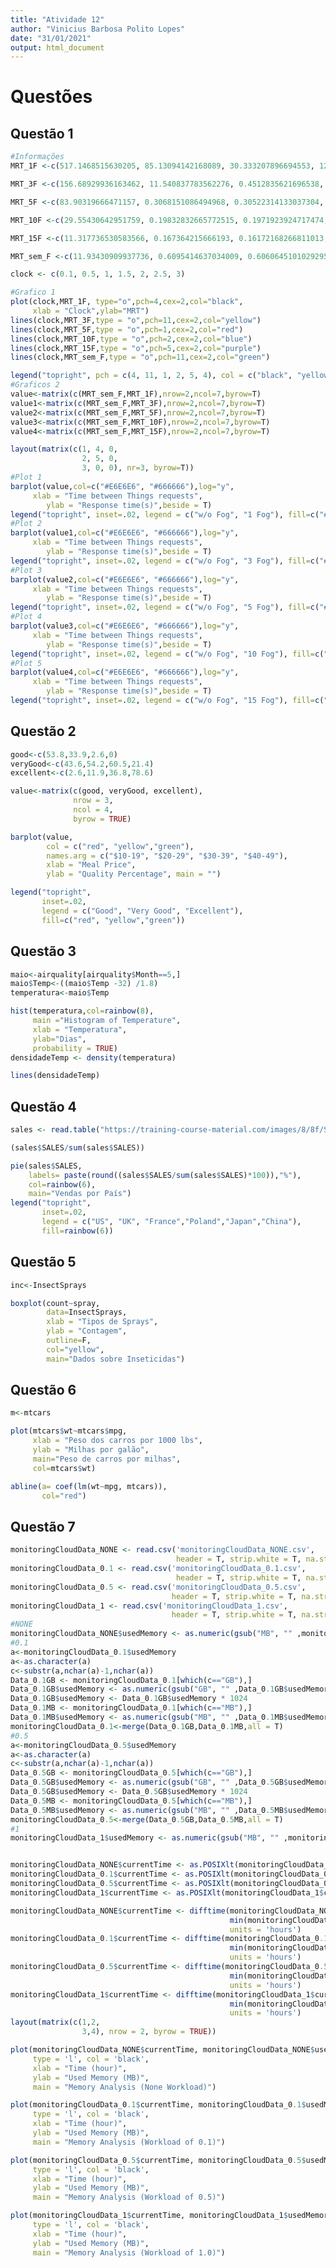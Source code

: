 ---
title: "Atividade 12"
author: "Vinicius Barbosa Polito Lopes"
date: "31/01/2021"
output: html_document
---

# Questões {.tabset}

## Questão 1

```{r Questão1}

#Informações
MRT_1F <-c(517.1468515630205, 85.13094142168089, 30.333207896694553, 12.694776264558937, 3.3041601673945418, 1.1823111717498882, 1.1892293502386786)

MRT_3F <-c(156.68929936163462, 11.540837783562276, 0.4512835621696538, 0.4509797929766453, 0.4502068233039181, 0.4496185276300172, 0.4543157082191288)

MRT_5F <-c(83.90319666471157, 0.3068151086494968, 0.30522314133037304, 0.3072588968084928, 0.30655265997285697, 0.3055812715727718, 0.3053297166713006)

MRT_10F <-c(29.55430642951759, 0.19832832665772515, 0.1971923924717474, 0.19796648905716516, 0.19615594370806338, 0.2034569237883263, 0.19617420889447737)

MRT_15F <-c(11.317736530583566, 0.167364215666193, 0.16172168266811013, 0.16701085329580515, 0.1598052657153692, 0.1645934043532696, 0.16216563797118075)

MRT_sem_F <-c(11.93430909937736, 0.6095414637034009, 0.6060645101029295, 0.612167181646899, 0.6146761002685637, 0.6096747087200697, 0.6125810476877268)

clock <- c(0.1, 0.5, 1, 1.5, 2, 2.5, 3)

#Grafico 1
plot(clock,MRT_1F, type="o",pch=4,cex=2,col="black",
     xlab = "Clock",ylab="MRT")
lines(clock,MRT_3F,type = "o",pch=11,cex=2,col="yellow")
lines(clock,MRT_5F,type = "o",pch=1,cex=2,col="red")
lines(clock,MRT_10F,type = "o",pch=2,cex=2,col="blue")
lines(clock,MRT_15F,type = "o",pch=5,cex=2,col="purple")
lines(clock,MRT_sem_F,type = "o",pch=11,cex=2,col="green")

legend("topright", pch = c(4, 11, 1, 2, 5, 4), col = c("black", "yellow", "red", "blue", "purple", "green"), legend = c("1 Fog", "3 Fogs", "5 Fogs", "10 Fogs", "15 Fogs", "w/o Fog"),lty=1, cex=0.8)
#Graficos 2
value<-matrix(c(MRT_sem_F,MRT_1F),nrow=2,ncol=7,byrow=T)
value1<-matrix(c(MRT_sem_F,MRT_3F),nrow=2,ncol=7,byrow=T)
value2<-matrix(c(MRT_sem_F,MRT_5F),nrow=2,ncol=7,byrow=T)
value3<-matrix(c(MRT_sem_F,MRT_10F),nrow=2,ncol=7,byrow=T)
value4<-matrix(c(MRT_sem_F,MRT_15F),nrow=2,ncol=7,byrow=T)

layout(matrix(c(1, 4, 0,
                2, 5, 0,
                3, 0, 0), nr=3, byrow=T))
#Plot 1
barplot(value,col=c("#E6E6E6", "#666666"),log="y",
     xlab = "Time between Things requests",
        ylab = "Response time(s)",beside = T)
legend("topright", inset=.02, legend = c("w/o Fog", "1 Fog"), fill=c("#E6E6E6", "#666666"), cex=0.8)
#Plot 2
barplot(value1,col=c("#E6E6E6", "#666666"),log="y",
     xlab = "Time between Things requests",
        ylab = "Response time(s)",beside = T)
legend("topright", inset=.02, legend = c("w/o Fog", "3 Fog"), fill=c("#E6E6E6", "#666666"), cex=0.8)
#Plot 3
barplot(value2,col=c("#E6E6E6", "#666666"),log="y",
     xlab = "Time between Things requests",
        ylab = "Response time(s)",beside = T)
legend("topright", inset=.02, legend = c("w/o Fog", "5 Fog"), fill=c("#E6E6E6", "#666666"), cex=0.8)
#Plot 4
barplot(value3,col=c("#E6E6E6", "#666666"),log="y",
     xlab = "Time between Things requests",
        ylab = "Response time(s)",beside = T)
legend("topright", inset=.02, legend = c("w/o Fog", "10 Fog"), fill=c("#E6E6E6", "#666666"), cex=0.8)
#Plot 5
barplot(value4,col=c("#E6E6E6", "#666666"),log="y",
     xlab = "Time between Things requests",
        ylab = "Response time(s)",beside = T)
legend("topright", inset=.02, legend = c("w/o Fog", "15 Fog"), fill=c("#E6E6E6", "#666666"), cex=0.8)


```

## Questão 2

```{r Questão2}

good<-c(53.8,33.9,2.6,0)
veryGood<-c(43.6,54.2,60.5,21.4)
excellent<-c(2.6,11.9,36.8,78.6)

value<-matrix(c(good, veryGood, excellent),
              nrow = 3,
              ncol = 4,
              byrow = TRUE)

barplot(value,
        col = c("red", "yellow","green"),
        names.arg = c("$10-19", "$20-29", "$30-39", "$40-49"),
        xlab = "Meal Price",
        ylab = "Quality Percentage", main = "")

legend("topright",
       inset=.02,
       legend = c("Good", "Very Good", "Excellent"),
       fill=c("red", "yellow","green"))
```

## Questão 3

```{r Questão3}
maio<-airquality[airquality$Month==5,]
maio$Temp<-((maio$Temp -32) /1.8)
temperatura<-maio$Temp

hist(temperatura,col=rainbow(8),
     main ="Histogram of Temperature",
     xlab = "Temperatura",
     ylab="Dias",
     probability = TRUE)
densidadeTemp <- density(temperatura)

lines(densidadeTemp)
```

## Questão 4

```{r Questão4}
sales <- read.table("https://training-course-material.com/images/8/8f/Sales.txt",header=TRUE)

(sales$SALES/sum(sales$SALES))

pie(sales$SALES,
    labels= paste(round((sales$SALES/sum(sales$SALES)*100)),"%"), 
    col=rainbow(6),
    main="Vendas por País")
legend("topright",
       inset=.02,
       legend = c("US", "UK", "France","Poland","Japan","China"),
       fill=rainbow(6))

```

## Questão 5

```{r Questão5}

inc<-InsectSprays

boxplot(count~spray,
        data=InsectSprays,
        xlab = "Tipos de Sprays",
        ylab = "Contagem",
        outline=F,
        col="yellow",
        main="Dados sobre Inseticidas")

```

## Questão 6

```{r Questão6}
m<-mtcars

plot(mtcars$wt~mtcars$mpg,
     xlab = "Peso dos carros por 1000 lbs",
     ylab = "Milhas por galão",
     main="Peso de carros por milhas",
     col=mtcars$wt)

abline(a= coef(lm(wt~mpg, mtcars)),
       col="red")

```

## Questão 7
```{r Questão7}
monitoringCloudData_NONE <- read.csv('monitoringCloudData_NONE.csv',
                                     header = T, strip.white = T, na.strings = "", stringsAsFactors = T)#MB
monitoringCloudData_0.1 <- read.csv('monitoringCloudData_0.1.csv',
                                     header = T, strip.white = T, na.strings = "", stringsAsFactors = T)#MB,GB
monitoringCloudData_0.5 <- read.csv('monitoringCloudData_0.5.csv',
                                    header = T, strip.white = T, na.strings = "", stringsAsFactors = T)#MB,GB
monitoringCloudData_1 <- read.csv('monitoringCloudData_1.csv',
                                    header = T, strip.white = T, na.strings = "", stringsAsFactors = T)#MB
#NONE
monitoringCloudData_NONE$usedMemory <- as.numeric(gsub("MB", "" ,monitoringCloudData_NONE$usedMemory))
#0.1
a<-monitoringCloudData_0.1$usedMemory
a<-as.character(a)
c<-substr(a,nchar(a)-1,nchar(a))
Data_0.1GB <- monitoringCloudData_0.1[which(c=="GB"),]
Data_0.1GB$usedMemory <- as.numeric(gsub("GB", "" ,Data_0.1GB$usedMemory))
Data_0.1GB$usedMemory <- Data_0.1GB$usedMemory * 1024
Data_0.1MB <- monitoringCloudData_0.1[which(c=="MB"),]
Data_0.1MB$usedMemory <- as.numeric(gsub("MB", "" ,Data_0.1MB$usedMemory))
monitoringCloudData_0.1<-merge(Data_0.1GB,Data_0.1MB,all = T)
#0.5
a<-monitoringCloudData_0.5$usedMemory
a<-as.character(a)
c<-substr(a,nchar(a)-1,nchar(a))
Data_0.5GB <- monitoringCloudData_0.5[which(c=="GB"),]
Data_0.5GB$usedMemory <- as.numeric(gsub("GB", "" ,Data_0.5GB$usedMemory))
Data_0.5GB$usedMemory <- Data_0.5GB$usedMemory * 1024
Data_0.5MB <- monitoringCloudData_0.5[which(c=="MB"),]
Data_0.5MB$usedMemory <- as.numeric(gsub("MB", "" ,Data_0.5MB$usedMemory))
monitoringCloudData_0.5<-merge(Data_0.5GB,Data_0.5MB,all = T)
#1
monitoringCloudData_1$usedMemory <- as.numeric(gsub("MB", "" ,monitoringCloudData_1$usedMemory))


monitoringCloudData_NONE$currentTime <- as.POSIXlt(monitoringCloudData_NONE$currentTime)
monitoringCloudData_0.1$currentTime <- as.POSIXlt(monitoringCloudData_0.1$currentTime)
monitoringCloudData_0.5$currentTime <- as.POSIXlt(monitoringCloudData_0.5$currentTime)
monitoringCloudData_1$currentTime <- as.POSIXlt(monitoringCloudData_1$currentTime)

monitoringCloudData_NONE$currentTime <- difftime(monitoringCloudData_NONE$currentTime, 
                                                 min(monitoringCloudData_NONE$currentTime),
                                                 units = 'hours')
monitoringCloudData_0.1$currentTime <- difftime(monitoringCloudData_0.1$currentTime, 
                                                 min(monitoringCloudData_0.1$currentTime),
                                                 units = 'hours')
monitoringCloudData_0.5$currentTime <- difftime(monitoringCloudData_0.5$currentTime, 
                                                 min(monitoringCloudData_0.5$currentTime),
                                                 units = 'hours')
monitoringCloudData_1$currentTime <- difftime(monitoringCloudData_1$currentTime, 
                                                 min(monitoringCloudData_1$currentTime),
                                                 units = 'hours')
layout(matrix(c(1,2,
                3,4), nrow = 2, byrow = TRUE))

plot(monitoringCloudData_NONE$currentTime, monitoringCloudData_NONE$usedMemory,
     type = 'l', col = 'black', 
     xlab = "Time (hour)", 
     ylab = "Used Memory (MB)",
     main = "Memory Analysis (None Workload)")

plot(monitoringCloudData_0.1$currentTime, monitoringCloudData_0.1$usedMemory,
     type = 'l', col = 'black', 
     xlab = "Time (hour)", 
     ylab = "Used Memory (MB)",
     main = "Memory Analysis (Workload of 0.1)")

plot(monitoringCloudData_0.5$currentTime, monitoringCloudData_0.5$usedMemory,
     type = 'l', col = 'black', 
     xlab = "Time (hour)", 
     ylab = "Used Memory (MB)",
     main = "Memory Analysis (Workload of 0.5)")

plot(monitoringCloudData_1$currentTime, monitoringCloudData_1$usedMemory,
     type = 'l', col = 'black', 
     xlab = "Time (hour)", 
     ylab = "Used Memory (MB)",
     main = "Memory Analysis (Workload of 1.0)")

```